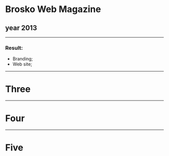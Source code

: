 # Brosko Web Magazine
## year 2013

---

### Result:

- Branding;
- Web site;

---

# Three

---

# Four

---

# Five
